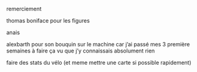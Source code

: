 remerciement

thomas boniface pour les figures

anais

alexbarth pour son bouquin sur le machine car j'ai passé mes 3 première semaines à faire ça vu que j'y connaissais absolument rien

faire des stats du vélo (et meme mettre une carte si possible rapidement)
